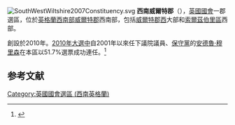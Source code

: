 [[File:SouthWestWiltshire2007Constituency.svg|right]]
'''西南威爾特郡'''（{{lang-en|South West Wiltshire}}），[[英國|英國]][[英國國會|國會]]一郡選區，位於[[英格蘭|英格蘭]][[西南英格蘭|西南部]][[威爾特郡|威爾特郡]]西南部，包括[[威爾特郡西|威爾特郡西]]大部和[[索爾茲伯里區|索爾茲伯里區]]西部。

創設於2010年。[[2010年英國大選|2010年大選中]]自2001年以來任下議院議員、[[保守黨_(英國)|保守黨]]的[[安德魯·穆里森|安德魯·穆里森]]在本區以51.7%選票成功連任。<ref name="">{{cite news
|publisher=[[英國廣播公司|英國廣播公司]]
|date=2010年5月7日
|title=Election 2010/Constituency/Wiltshire South West
|url=http://news.bbc.co.uk/2/shared/election2010/results/constituency/e29.stm
|accessdate=2010年10月27日
|archive-date=2021年5月5日
|archive-url=https://web.archive.org/web/20210505194939/http://news.bbc.co.uk/2/shared/election2010/results/constituency/e29.stm
|dead-url=no
}}</ref>

==参考文献==
<div class="references-small">
<references></references>
</div>

{{DEFAULTSORT:South West Wiltshire (Uk Parliament Constituency)}}
[[Category:英國國會選區_(西南英格蘭)|Category:英國國會選區 (西南英格蘭)]]